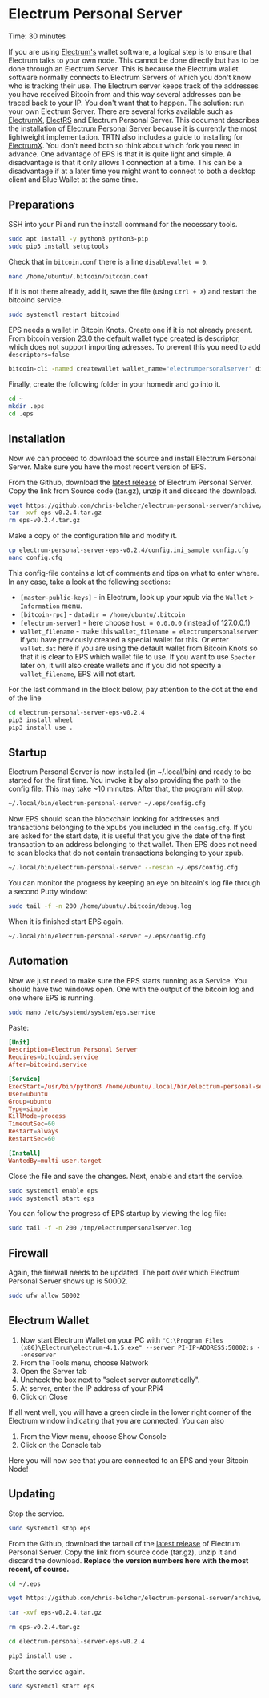 
# Electrum Personal Server

<Callout emoji="&#x2139;">
        Time: 30 minutes
</Callout>

If you are using [Electrum's](https://electrum.org/#home) wallet software, a logical step is to ensure that Electrum talks to your own node. This cannot be done directly but has to be done through an Electrum Server. This is because the Electrum wallet software normally connects to Electrum Servers of which you don't know who is tracking their use. The Electrum server keeps track of the addresses you have received Bitcoin from and this way several addresses can be traced back to your IP. You don't want that to happen. The solution: run your own Electrum Server. There are several forks available such as [ElectrumX](https://github.com/spesmilo/electrumx), [ElectRS](https://github.com/romanz/electrs) and Electrum Personal Server. This document describes the installation of [Electrum Personal Server](https://github.com/chris-belcher/electrum-personal-server) because it is currently the most lightweight implementation. TRTN also includes a guide to installing for [ElectrumX](/bitcoin-knots-extensions/electrum-x). You don't need both so think about which fork you need in advance. One advantage of EPS is that it is quite light and simple. A disadvantage is that it only allows 1 connection at a time. This can be a disadvantage if at a later time you might want to connect to both a desktop client and Blue Wallet at the same time.

## Preparations

SSH into your Pi and run the install command for the necessary tools.

```bash
sudo apt install -y python3 python3-pip
sudo pip3 install setuptools
```

Check that in `bitcoin.conf` there is a line `disablewallet = 0`.

```bash
nano /home/ubuntu/.bitcoin/bitcoin.conf
```

If it is not there already, add it, save the file (using `Ctrl + X`) and restart the bitcoind service.

```bash
sudo systemctl restart bitcoind
```

EPS needs a wallet in Bitcoin Knots. Create one if it is not already present. From bitcoin version 23.0 the default wallet type created is descriptor, which does not support importing adresses. To prevent this you need to add `descriptors=false`

```bash
bitcoin-cli -named createwallet wallet_name="electrumpersonalserver" disable_private_keys=true descriptors=false
```

Finally, create the following folder in your homedir and go into it.

```bash
cd ~
mkdir .eps
cd .eps
```

## Installation

Now we can proceed to download the source and install Electrum Personal Server. Make sure you have the most recent version of EPS.

From the Github, download the [latest release](https://github.com/chris-belcher/electrum-personal-server/releases) of Electrum Personal Server. Copy the link from Source code (tar.gz), unzip it and discard the download.

```bash
wget https://github.com/chris-belcher/electrum-personal-server/archive/eps-v0.2.4.tar.gz
tar -xvf eps-v0.2.4.tar.gz
rm eps-v0.2.4.tar.gz
```

Make a copy of the configuration file and modify it.

```bash
cp electrum-personal-server-eps-v0.2.4/config.ini_sample config.cfg
nano config.cfg
```

This config-file contains a lot of comments and tips on what to enter where. In any case, take a look at the following sections:

* `[master-public-keys]` - in Electrum, look up your xpub via the `Wallet` &gt; `Information` menu.
* `[bitcoin-rpc]` - `datadir = /home/ubuntu/.bitcoin`
* `[electrum-server]` - here choose `host = 0.0.0.0` (instead of 127.0.0.1)
* `wallet_filename` - make this `wallet_filename = electrumpersonalserver` if you have previously created a special wallet for this. Or enter `wallet.dat` here if you are using the default wallet from Bitcoin Knots so that it is clear to EPS which wallet file to use. If you want to use `Specter` later on, it will also create wallets and if you did not specify a `wallet_filename`, EPS will not start.

<Callout emoji="&#x2139;">
        For the last command in the block below, pay attention to the dot at the end of the line
</Callout>

```bash
cd electrum-personal-server-eps-v0.2.4
pip3 install wheel
pip3 install use .
```

## Startup

Electrum Personal Server is now installed (in ~/.local/bin) and ready to be started for the first time. You invoke it by also providing the path to the config file. This may take ~10 minutes. After that, the program will stop.

```bash
~/.local/bin/electrum-personal-server ~/.eps/config.cfg
```

Now EPS should scan the blockchain looking for addresses and transactions belonging to the xpubs you included in the `config.cfg`. If you are asked for the start date, it is useful that you give the date of the first transaction to an address belonging to that wallet. Then EPS does not need to scan blocks that do not contain transactions belonging to your xpub.

```bash
~/.local/bin/electrum-personal-server --rescan ~/.eps/config.cfg
```

You can monitor the progress by keeping an eye on bitcoin's log file through a second Putty window:

```bash
sudo tail -f -n 200 /home/ubuntu/.bitcoin/debug.log
```
When it is finished start EPS again.

```bash
~/.local/bin/electrum-personal-server ~/.eps/config.cfg
```

## Automation

Now we just need to make sure the EPS starts running as a Service. You should have two windows open. One with the output of the bitcoin log and one where EPS is running.

```bash
sudo nano /etc/systemd/system/eps.service
```

Paste:

```toml
[Unit]
Description=Electrum Personal Server
Requires=bitcoind.service
After=bitcoind.service

[Service]
ExecStart=/usr/bin/python3 /home/ubuntu/.local/bin/electrum-personal-server /home/ubuntu/.eps/config.cfg
User=ubuntu
Group=ubuntu
Type=simple
KillMode=process
TimeoutSec=60
Restart=always
RestartSec=60

[Install]
WantedBy=multi-user.target
```

Close the file and save the changes. Next, enable and start the service.

```bash
sudo systemctl enable eps
sudo systemctl start eps
```

You can follow the progress of EPS startup by viewing the log file:

```bash
sudo tail -f -n 200 /tmp/electrumpersonalserver.log
```

## Firewall

Again, the firewall needs to be updated. The port over which Electrum Personal Server shows up is 50002.

```bash
sudo ufw allow 50002
```

## Electrum Wallet

1. Now start Electrum Wallet on your PC with `"C:\Program Files (x86)\Electrum\electrum-4.1.5.exe" --server PI-IP-ADDRESS:50002:s --oneserver`
2. From the Tools menu, choose Network
3. Open the Server tab
4. Uncheck the box next to "select server automatically".
5. At server, enter the IP address of your RPi4
6. Click on Close

If all went well, you will have a green circle in the lower right corner of the Electrum window indicating that you are connected. You can also

1. From the View menu, choose Show Console
2. Click on the Console tab

Here you will now see that you are connected to an EPS and your Bitcoin Node!

## Updating

Stop the service.

```bash
sudo systemctl stop eps
```

From the Github, download the tarball of the [latest release](https://github.com/chris-belcher/electrum-personal-server/releases) of Electrum Personal Server. Copy the link from source code (tar.gz), unzip it and discard the download. **Replace the version numbers here with the most recent, of course.**

```bash
cd ~/.eps

wget https://github.com/chris-belcher/electrum-personal-server/archive/eps-v0.2.4.tar.gz

tar -xvf eps-v0.2.4.tar.gz

rm eps-v0.2.4.tar.gz

cd electrum-personal-server-eps-v0.2.4

pip3 install use .
```

Start the service again.

```bash
sudo systemctl start eps
```

